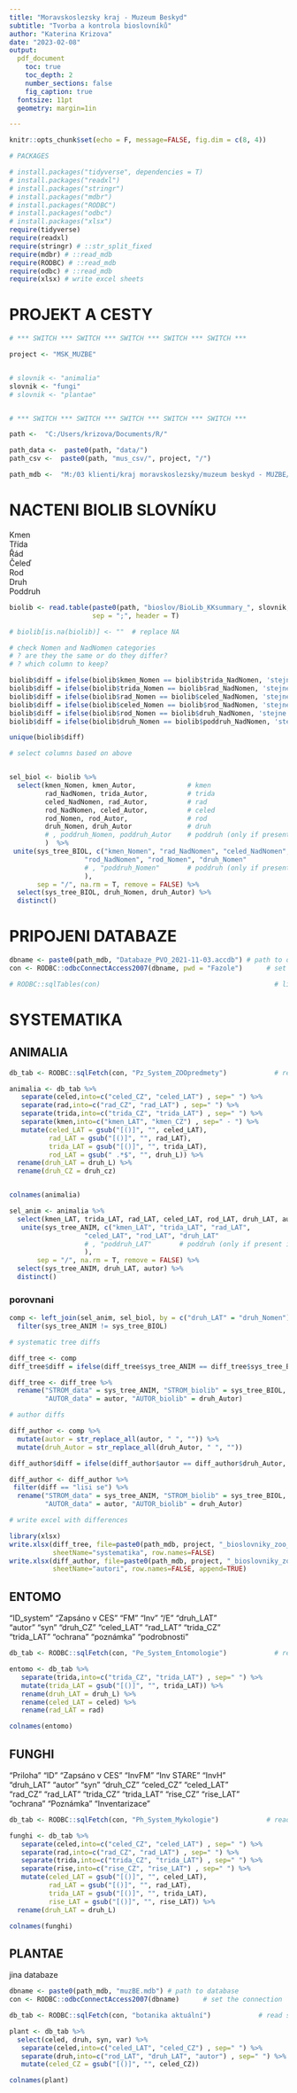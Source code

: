 ```yaml
---
title: "Moravskoslezsky kraj - Muzeum Beskyd"
subtitle: "Tvorba a kontrola bioslovníků"
author: "Katerina Krizova"
date: "2023-02-08"
output:
  pdf_document
    toc: true
    toc_depth: 2
    number_sections: false
    fig_caption: true
  fontsize: 11pt
  geometry: margin=1in

---
```


\newpage 

```r
knitr::opts_chunk$set(echo = F, message=FALSE, fig.dim = c(8, 4))

# PACKAGES

# install.packages("tidyverse", dependencies = T)
# install.packages("readxl")
# install.packages("stringr")
# install.packages("mdbr")
# install.packages("RODBC")
# install.packages("odbc")
# install.packages("xlsx")
require(tidyverse)
require(readxl)
require(stringr) # ::str_split_fixed
require(mdbr) # ::read_mdb
require(RODBC) # ::read_mdb
require(odbc) # ::read_mdb
require(xlsx) # write excel sheets

```

\newpage 

# PROJEKT A CESTY

```r

# *** SWITCH *** SWITCH *** SWITCH *** SWITCH *** SWITCH ***

project <- "MSK_MUZBE"


# slovnik <- "animalia"
slovnik <- "fungi"
# slovnik <- "plantae"


# *** SWITCH *** SWITCH *** SWITCH *** SWITCH *** SWITCH ***

path <-  "C:/Users/krizova/Documents/R/"

path_data <-  paste0(path, "data/")
path_csv <-  paste0(path, "mus_csv/", project, "/")

path_mdb <-  "M:/03 klienti/kraj moravskoslezsky/muzeum beskyd - MUZBE/01 muzBE analyza/PVO/"

```

# NACTENI BIOLIB SLOVNÍKU

Kmen  
Třída  
Řád  
Čeleď  
Rod  
Druh  
Poddruh  

```r

biolib <- read.table(paste0(path, "bioslov/BioLib_KKsummary_", slovnik, ".csv"), 
                     sep = ";", header = T)

# biolib[is.na(biolib)] <- ""  # replace NA

# check Nomen and NadNomen categories
# ? are they the same or do they differ?
# ? which column to keep?

biolib$diff = ifelse(biolib$kmen_Nomen == biolib$trida_NadNomen, 'stejne', 'lisi se') # keep 'kmen'
biolib$diff = ifelse(biolib$trida_Nomen == biolib$rad_NadNomen, 'stejne', 'lisi se') # keep 'rad_NadNomen'
biolib$diff = ifelse(biolib$rad_Nomen == biolib$celed_NadNomen, 'stejne', 'lisi se') # keep 'celed_NadNomen'
biolib$diff = ifelse(biolib$celed_Nomen == biolib$rod_NadNomen, 'stejne', 'lisi se') # keep 'rod_nadNomen'
biolib$diff = ifelse(biolib$rod_Nomen == biolib$druh_NadNomen, 'stejne', 'lisi se') # keep 'rod_Nomen'
biolib$diff = ifelse(biolib$druh_Nomen == biolib$poddruh_NadNomen, 'stejne', 'lisi se') # keep 'druh_Nomen'

unique(biolib$diff)

# select columns based on above


sel_biol <- biolib %>% 
  select(kmen_Nomen, kmen_Autor,             # kmen
         rad_NadNomen, trida_Autor,          # trida
         celed_NadNomen, rad_Autor,          # rad
         rod_NadNomen, celed_Autor,          # celed    
         rod_Nomen, rod_Autor,               # rod
         druh_Nomen, druh_Autor              # druh
         # , poddruh_Nomen, poddruh_Autor    # poddruh (only if present in data)
         )  %>% 
 unite(sys_tree_BIOL, c("kmen_Nomen", "rad_NadNomen", "celed_NadNomen", 
                   "rod_NadNomen", "rod_Nomen", "druh_Nomen"
                   # , "poddruh_Nomen"       # poddruh (only if present in data)
                   ), 
       sep = "/", na.rm = T, remove = FALSE) %>% 
  select(sys_tree_BIOL, druh_Nomen, druh_Autor) %>% 
  distinct()


```


# PRIPOJENI DATABAZE

```r

dbname <- paste0(path_mdb, "Databaze_PVO_2021-11-03.accdb") # path to database
con <- RODBC::odbcConnectAccess2007(dbname, pwd = "Fazole")      # set the connection

# RODBC::sqlTables(con)                                            # list tables in database

```

\newpage


# SYSTEMATIKA

## ANIMALIA
    

```r

db_tab <- RODBC::sqlFetch(con, "Pz_System_ZOOpredmety")            # read specific table

animalia <- db_tab %>% 
   separate(celed,into=c("celed_CZ", "celed_LAT") , sep=" ") %>% 
   separate(rad,into=c("rad_CZ", "rad_LAT") , sep=" ") %>% 
   separate(trida,into=c("trida_CZ", "trida_LAT") , sep=" ") %>% 
   separate(kmen,into=c("kmen_LAT", "kmen_CZ") , sep=" - ") %>% 
   mutate(celed_LAT = gsub("[()]", "", celed_LAT),
          rad_LAT = gsub("[()]", "", rad_LAT), 
          trida_LAT = gsub("[()]", "", trida_LAT),
          rod_LAT = gsub(" .*$", "", druh_L)) %>% 
  rename(druh_LAT = druh_L) %>% 
  rename(druh_CZ = druh_cz) 


colnames(animalia)

sel_anim <- animalia %>% 
  select(kmen_LAT, trida_LAT, rad_LAT, celed_LAT, rod_LAT, druh_LAT, autor) %>% 
   unite(sys_tree_ANIM, c("kmen_LAT", "trida_LAT", "rad_LAT", 
                   "celed_LAT", "rod_LAT", "druh_LAT"
                   # , "poddruh_LAT"       # poddruh (only if present in data)
                   ), 
       sep = "/", na.rm = T, remove = FALSE) %>% 
  select(sys_tree_ANIM, druh_LAT, autor) %>% 
  distinct()

```

### porovnani

```r

comp <- left_join(sel_anim, sel_biol, by = c("druh_LAT" = "druh_Nomen"), keep = T, multiple = "any") %>% 
  filter(sys_tree_ANIM != sys_tree_BIOL)

# systematic tree diffs

diff_tree <- comp
diff_tree$diff = ifelse(diff_tree$sys_tree_ANIM == diff_tree$sys_tree_BIOL, 'stejne', 'lisi se')

diff_tree <- diff_tree %>% 
  rename("STROM_data" = sys_tree_ANIM, "STROM_biolib" = sys_tree_BIOL,
         "AUTOR_data" = autor, "AUTOR_biolib" = druh_Autor)

# author diffs

diff_author <- comp %>% 
  mutate(autor = str_replace_all(autor, " ", "")) %>% 
  mutate(druh_Autor = str_replace_all(druh_Autor, " ", ""))

diff_author$diff = ifelse(diff_author$autor == diff_author$druh_Autor, 'stejne', 'lisi se')

diff_author <- diff_author %>%  
 filter(diff == "lisi se") %>% 
  rename("STROM_data" = sys_tree_ANIM, "STROM_biolib" = sys_tree_BIOL,
         "AUTOR_data" = autor, "AUTOR_biolib" = druh_Autor)

# write excel with differences

library(xlsx)
write.xlsx(diff_tree, file=paste0(path_mdb, project, "_bioslovniky_zoo_ROZDILY.xlsx"), 
           sheetName="systematika", row.names=FALSE)
write.xlsx(diff_author, file=paste0(path_mdb, project, "_bioslovniky_zoo_ROZDILY.xlsx"), 
           sheetName="autori", row.names=FALSE, append=TRUE)

```



## ENTOMO

"ID_system"     "Zapsáno v CES" "FM"            "Inv"           "/E"            "druh_LAT"     
 "autor"         "syn"           "druh_CZ"       "celed_LAT"     "rad_LAT"       "trida_CZ"     
"trida_LAT"     "ochrana"       "poznámka"      "podrobnosti"  

```r

db_tab <- RODBC::sqlFetch(con, "Pe_System_Entomologie")            # read specific table

entomo <- db_tab %>% 
   separate(trida,into=c("trida_CZ", "trida_LAT") , sep=" ") %>% 
   mutate(trida_LAT = gsub("[()]", "", trida_LAT)) %>% 
   rename(druh_LAT = druh_L) %>% 
   rename(celed_LAT = celed) %>% 
   rename(rad_LAT = rad) 

colnames(entomo)

```

## FUNGHI

"Priloha"       "ID"            "Zapsáno v CES" "InvFM"         "Inv STARE"     "InvH"         
"druh_LAT"        "autor"         "syn"           "druh_CZ"       "celed_CZ"      "celed_LAT"    
"rad_CZ"        "rad_LAT"       "trida_CZ"      "trida_LAT"     "rise_CZ"       "rise_LAT"     
"ochrana"       "Poznámka"      "Inventarizace"

```r

db_tab <- RODBC::sqlFetch(con, "Ph_System_Mykologie")            # read specific table

funghi <- db_tab %>% 
   separate(celed,into=c("celed_CZ", "celed_LAT") , sep=" ") %>% 
   separate(rad,into=c("rad_CZ", "rad_LAT") , sep=" ") %>% 
   separate(trida,into=c("trida_CZ", "trida_LAT") , sep=" ") %>% 
   separate(rise,into=c("rise_CZ", "rise_LAT") , sep=" ") %>% 
   mutate(celed_LAT = gsub("[()]", "", celed_LAT),
          rad_LAT = gsub("[()]", "", rad_LAT), 
          trida_LAT = gsub("[()]", "", trida_LAT),
          rise_LAT = gsub("[()]", "", rise_LAT)) %>% 
  rename(druh_LAT = druh_L) 

colnames(funghi)

```


## PLANTAE

jina databaze

```r

dbname <- paste0(path_mdb, "muzBE.mdb") # path to database
con <- RODBC::odbcConnectAccess2007(dbname)      # set the connection
```

```r

db_tab <- RODBC::sqlFetch(con, "botanika aktuální")            # read specific table

plant <- db_tab %>% 
  select(celed, druh, syn, var) %>% 
   separate(celed,into=c("celed_LAT", "celed_CZ") , sep=" ") %>% 
   separate(druh,into=c("rod_LAT", "druh_LAT", "autor") , sep=" ") %>% 
   mutate(celed_CZ = gsub("[()]", "", celed_CZ))

colnames(plant)

```

